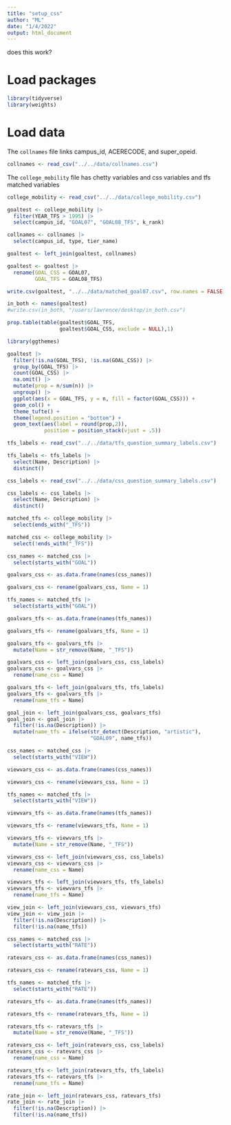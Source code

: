 ```yaml
---
title: "setup_css"
author: "ML"
date: "1/4/2022"
output: html_document
---
```


does this work?

# Load packages
```r
library(tidyverse)
library(weights)
```

# Load data

The `collnames` file links campus_id, ACERECODE, and super_opeid.

```r
collnames <- read_csv("../../data/collnames.csv")
```

The `college_mobility` file has chetty variables and css variables and tfs matched variables

```r
college_mobility <- read_csv("../../data/college_mobility.csv")
```

```r
goaltest <- college_mobility |>
  filter(YEAR_TFS > 1995) |> 
  select(campus_id, "GOAL07", "GOAL08_TFS", k_rank)

collnames <- collnames |> 
  select(campus_id, type, tier_name)

goaltest <- left_join(goaltest, collnames)

goaltest <- goaltest |> 
  rename(GOAL_CSS = GOAL07,
         GOAL_TFS = GOAL08_TFS)

write.csv(goaltest, "../../data/matched_goal07.csv", row.names = FALSE)

in_both <- names(goaltest)
#write.csv(in_both, "/users/lawrence/desktop/in_both.csv")

prop.table(table(goaltest$GOAL_TFS,
                 goaltest$GOAL_CSS, exclude = NULL),1)

library(ggthemes)

goaltest |> 
  filter(!is.na(GOAL_TFS), !is.na(GOAL_CSS)) |> 
  group_by(GOAL_TFS) |> 
  count(GOAL_CSS) |> 
  na.omit() |> 
  mutate(prop = n/sum(n)) |> 
  ungroup() |> 
  ggplot(aes(x = GOAL_TFS, y = n, fill = factor(GOAL_CSS))) +
  geom_col() +
  theme_tufte() +
  theme(legend.position = "bottom") +
  geom_text(aes(label = round(prop,2)),
            position = position_stack(vjust = .5))
```

```r
tfs_labels <- read_csv("../../data/tfs_question_summary_labels.csv")

tfs_labels <- tfs_labels |> 
  select(Name, Description) |> 
  distinct()

css_labels <- read_csv("../../data/css_question_summary_labels.csv")

css_labels <- css_labels |> 
  select(Name, Description) |> 
  distinct()
```

```r
matched_tfs <- college_mobility |> 
  select(ends_with("_TFS")) 

matched_css <- college_mobility |> 
  select(!ends_with("_TFS"))
```

```r
css_names <- matched_css |>
  select(starts_with("GOAL"))

goalvars_css <- as.data.frame(names(css_names))

goalvars_css <- rename(goalvars_css, Name = 1)

tfs_names <- matched_tfs |> 
  select(starts_with("GOAL"))

goalvars_tfs <- as.data.frame(names(tfs_names))

goalvars_tfs <- rename(goalvars_tfs, Name = 1)

goalvars_tfs <- goalvars_tfs |> 
  mutate(Name = str_remove(Name, "_TFS"))

goalvars_css <- left_join(goalvars_css, css_labels)
goalvars_css <- goalvars_css |> 
  rename(name_css = Name)

goalvars_tfs <- left_join(goalvars_tfs, tfs_labels)
goalvars_tfs <- goalvars_tfs |> 
  rename(name_tfs = Name)

goal_join <- left_join(goalvars_css, goalvars_tfs)
goal_join <- goal_join |> 
  filter(!is.na(Description)) |> 
  mutate(name_tfs = ifelse(str_detect(Description, "artistic"),
                           "GOAL09", name_tfs))
```


```r
css_names <- matched_css |>
  select(starts_with("VIEW"))

viewvars_css <- as.data.frame(names(css_names))

viewvars_css <- rename(viewvars_css, Name = 1)

tfs_names <- matched_tfs |> 
  select(starts_with("VIEW"))

viewvars_tfs <- as.data.frame(names(tfs_names))

viewvars_tfs <- rename(viewvars_tfs, Name = 1)

viewvars_tfs <- viewvars_tfs |> 
  mutate(Name = str_remove(Name, "_TFS"))

viewvars_css <- left_join(viewvars_css, css_labels)
viewvars_css <- viewvars_css |> 
  rename(name_css = Name)

viewvars_tfs <- left_join(viewvars_tfs, tfs_labels)
viewvars_tfs <- viewvars_tfs |> 
  rename(name_tfs = Name)

view_join <- left_join(viewvars_css, viewvars_tfs)
view_join <- view_join |> 
  filter(!is.na(Description)) |> 
  filter(!is.na(name_tfs))
```

```r
css_names <- matched_css |>
  select(starts_with("RATE"))

ratevars_css <- as.data.frame(names(css_names))

ratevars_css <- rename(ratevars_css, Name = 1)

tfs_names <- matched_tfs |> 
  select(starts_with("RATE"))

ratevars_tfs <- as.data.frame(names(tfs_names))

ratevars_tfs <- rename(ratevars_tfs, Name = 1)

ratevars_tfs <- ratevars_tfs |> 
  mutate(Name = str_remove(Name, "_TFS"))

ratevars_css <- left_join(ratevars_css, css_labels)
ratevars_css <- ratevars_css |> 
  rename(name_css = Name)

ratevars_tfs <- left_join(ratevars_tfs, tfs_labels)
ratevars_tfs <- ratevars_tfs |> 
  rename(name_tfs = Name)

rate_join <- left_join(ratevars_css, ratevars_tfs)
rate_join <- rate_join |> 
  filter(!is.na(Description)) |> 
  filter(!is.na(name_tfs))
```


